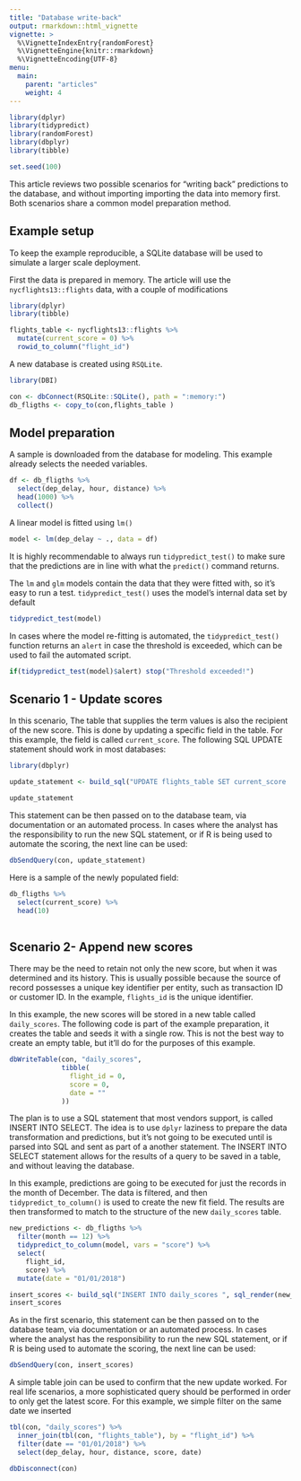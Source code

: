 ```yaml
---
title: "Database write-back"
output: rmarkdown::html_vignette
vignette: >
  %\VignetteIndexEntry{randomForest}
  %\VignetteEngine{knitr::rmarkdown}
  %\VignetteEncoding{UTF-8}
menu:
  main:
    parent: "articles"
    weight: 4
---
```



```r
library(dplyr)
library(tidypredict)
library(randomForest)
library(dbplyr)
library(tibble)

set.seed(100)
```

This article reviews two possible scenarios for "writing back" predictions to the database, and without importing importing the data into memory first. Both scenarios share a common model preparation method.

## Example setup

To keep the example reproducible, a SQLite database will be used to simulate a larger scale deployment. 

First the data is prepared in memory.  The article will use the `nycflights13::flights` data, with a couple of modifications
```r
library(dplyr)
library(tibble)

flights_table <- nycflights13::flights %>%
  mutate(current_score = 0) %>%
  rowid_to_column("flight_id")
```

A new database is created using `RSQLite`. 
```r
library(DBI)

con <- dbConnect(RSQLite::SQLite(), path = ":memory:")
db_fligths <- copy_to(con,flights_table )
```

## Model preparation

A sample is downloaded from the database for modeling. This example already selects the needed variables.
```r
df <- db_fligths %>%
  select(dep_delay, hour, distance) %>%
  head(1000) %>%
  collect() 
```

A linear model is fitted using `lm()`
```r
model <- lm(dep_delay ~ ., data = df)
```

It is highly recommendable to always run `tidypredict_test()` to make sure that the predictions are in line with what the `predict()` command returns.

The `lm` and `glm` models contain the data that they were fitted with, so it's easy to run a test.  `tidypredict_test()` uses the model's internal data set by default
```r
tidypredict_test(model)
```

In cases where the model re-fitting is automated, the `tidypredict_test()` function returns an `alert` in case the threshold is exceeded, which can be used to fail the automated script. 
```r
if(tidypredict_test(model)$alert) stop("Threshold exceeded!")
```

## Scenario 1 - Update scores

In this scenario, The table that supplies the term values is also the recipient of the new score.  This is done by updating a specific field in the table.  For this example, the field is called `current_score`.  The following SQL UPDATE statement should work in most databases:
```r
library(dbplyr)

update_statement <- build_sql("UPDATE flights_table SET current_score  = ", tidypredict_sql(model, con = con), con = con)

update_statement
```

This statement can be then passed on to the database team, via documentation or an automated process.  In cases where the analyst has the responsibility to run the new SQL statement, or if R is being used to automate the scoring, the next line can be used:
```r
dbSendQuery(con, update_statement)
```

Here is a sample of the newly populated field:
```r
db_fligths %>%
  select(current_score) %>%
  head(10) 
  
```

## Scenario 2- Append new scores

There may be the need to retain not only the new score, but when it was determined and its history.  This is usually possible because the source of record possesses a unique key identifier per entity, such as transaction ID or customer ID.  In the example, `flights_id` is the unique identifier.

In this example, the new scores will be stored in a new table called `daily_scores`.  The following code is part of the example preparation, it creates the table and seeds it with a single row.  This is not the best way to create an empty table, but it'll do for the purposes of this example.
```r
dbWriteTable(con, "daily_scores", 
             tibble(
               flight_id = 0,
               score = 0,
               date = ""
             ))
```

The plan is to use a SQL statement that most vendors support, is called INSERT INTO SELECT.  The idea is to use `dplyr` laziness to prepare the data transformation and predictions, but it's not going to be executed until is parsed into SQL and sent as part of a another statement.  The INSERT INTO SELECT statement allows for the results of a query to be saved in a table, and without leaving the database. 

In this example, predictions are going to be executed for just the records in the month of December. The data is filtered, and then `tidypredict_to_column()` is used to create the new fit field.  The results are then transformed to match to the structure of the new `daily_scores` table. 
```r
new_predictions <- db_fligths %>%
  filter(month == 12) %>% 
  tidypredict_to_column(model, vars = "score") %>%
  select(
    flight_id,
    score) %>%
  mutate(date = "01/01/2018")
```



```r
insert_scores <- build_sql("INSERT INTO daily_scores ", sql_render(new_predictions, con = con), con = con)
insert_scores
```

As in the first scenario, this statement can be then passed on to the database team, via documentation or an automated process.  In cases where the analyst has the responsibility to run the new SQL statement, or if R is being used to automate the scoring, the next line can be used:
```r
dbSendQuery(con, insert_scores)
```

A simple table join can be used to confirm that the new update worked.  For real life scenarios, a more sophisticated query should be performed in order to only get the latest score.  For this example, we simple filter on the same date we inserted
```r
tbl(con, "daily_scores") %>%
  inner_join(tbl(con, "flights_table"), by = "flight_id") %>%
  filter(date == "01/01/2018") %>%
  select(dep_delay, hour, distance, score, date)
```


```r
dbDisconnect(con)
```